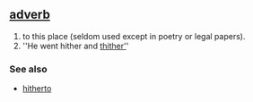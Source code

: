 == [[adverb]] ==
# to this place (seldom used except in poetry or legal papers).
#''He went hither and [[thither']]'

=== See also ===
*[[hitherto]]